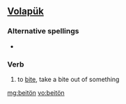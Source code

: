 ==[[Volapük]]==

===Alternative spellings===
*{{l|vo|beitoyn}}

===Verb===
{{infl|vo|verb}}

# to [[bite]], take a bite out of something

[[mg:beitön]]
[[vo:beitön]]